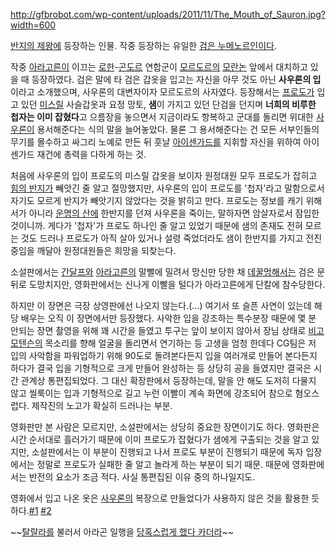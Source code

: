 http://gfbrobot.com/wp-content/uploads/2011/11/The_Mouth_of_Sauron.jpg?width=600

[[반지의 제왕]]에 등장하는 인물. 작중 등장하는 유일한 [[검은 누메노르인]]이다. 

작중 [[아라고른]]이 이끄는 [[로한]]-[[곤도르]] 연합군이 [[모르도르]]의 [[모란논]] 앞에서 대치하고 있을 때 등장하였다. 검은 말에 타 검은 갑옷을 입고는 자신을 아무 것도 아닌 '''사우론의 입'''이라고 소개했으며, 사우론의 대변자이자 모르도르의 사자였다. 등장해서는 [[프로도]]가 입고 있던 [[미스릴]] 사슬갑옷과 요정 망토, '''샘'''이 가지고 있던 단검을 던지며 '''너희의 비루한 첩자는 이미 잡혔다'''고 으름장을 놓으면서 지금이라도 항복하고 군대를 돌리면 위대한 [[사우론]]이 용서해준다는 식의 말을 늘어놓았다. 물론 그 용서해준다는 건 모든 서부인들의 무기를 몰수하고 싸그리 노예로 만든 뒤 훗날 [[아이센가드]]를 지휘할 자신을 위하여 아이센가드 재건에 총력을 다하게 하는 것.

처음에 사우론의 입이 프로도의 미스릴 갑옷을 보이자 원정대원 모두 프로도가 잡히고 [[힘의 반지]]가 빼앗긴 줄 알고 절망했지만, 사우론의 입이 프로도를 '첩자'라고 말함으로서 자기도 모르게 반지가 빼앗기지 않았다는 것을 밝히고 만다. 프로도는 정보를 캐기 위해서가 아니라 [[운명의 산]]에 한반지를 던져 사우론을 죽이는, 말하자면 암살자로서 잠입한 것이니까. 게다가 '첩자'가 프로도 하나인 줄 알고 있었기 때문에 샘의 존재도 전혀 모르는 것도 드러나 프로도가 아직 살아 있거나 설령 죽었더라도 샘이 한반지를 가지고 전진 중임을 깨달아 원정대원들은 희망을 되찾는다.

소설판에서는 [[간달프]]와 [[아라고른]]의 말빨에 밀려서 망신만 당한 채 [[데꿀멍]]해서는 검은 문 뒤로 도망치지만, 영화판에서는 신나게 이빨을 털다가 아라고른에게 단칼에 참수당한다.

하지만 이 장면은 극장 상영판에선 나오지 않는다.(…) 여기서 또 슬픈 사연이 있는데 해당 배우는 오직 이 장면에서만 등장했다. 사악한 입을 강조하는 특수분장 때문에 몇 분 안되는 장면 촬영을 위해 꽤 시간을 들였고 투구는 앞이 보이지 않아서 장님 상태로 [[비고 모텐슨]]의 목소리를 향해 얼굴을 돌리면서 연기하는 등 고생을 엄청 한데다 CG팀은 저 입의 사악함을 파워업하기 위해 90도로 돌려본다든지 입을 여러개로 만들어 본다든지 하다가 결국 입을 기형적으로 크게 만들어 완성하는 등 상당히 공을 들였지만 결국은 시간 관계상 통편집되었다. 그 대신 확장판에서 등장하는데, 말을 안 해도 도저히 다물지 않고 씰룩이는 입과 기형적으로 길고 누런 이빨이 계속 화면에 강조되어 참으로 혐오스럽다. 제작진의 노고가 확실히 드러나는 부분.

영화판만 본 사람은 모르지만, 소설판에서는 상당히 중요한 장면이기도 하다. 영화판은 시간 순서대로 흘러가기 때문에 이미 프로도가 잡혔다가 샘에게 구출되는 것을 알고 있지만, 소설판에서는 이 부분이 진행되고 나서 프로도 부분이 진행되기 때문에 독자 입장에서는 정말로 프로도가 실패한 줄 알고 놀라게 하는 부분이 되기 때문. 때문에 영화판에서는 반전의 요소가 조금 적다. 사실 통편집된 이유 중의 하나일지도.

영화에서 입고 나온 옷은 [[사우론]]의 복장으로 만들었다가 사용하지 않은 것을 활용한 듯하다.[http://myhome.internet.olleh.com/~ideeez/sauron2.jpg #1] [http://myhome.internet.olleh.com/~ideeez/sauron3.jpg #2]

~~[[탈랄라]]를 불러서 아라곤 일행을 [http://www.youtube.com/watch?v=1ot9JtiHhiU 당혹스럽게 했다 카더라]~~
